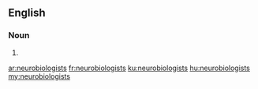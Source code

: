 ==English==

===Noun===
{{head|en|noun plural form}}

# {{plural of|neurobiologist|lang=en}}

[[ar:neurobiologists]]
[[fr:neurobiologists]]
[[ku:neurobiologists]]
[[hu:neurobiologists]]
[[my:neurobiologists]]